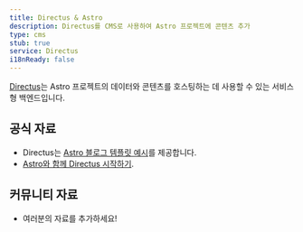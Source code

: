 ```yaml
---
title: Directus & Astro
description: Directus를 CMS로 사용하여 Astro 프로젝트에 콘텐츠 추가
type: cms
stub: true
service: Directus
i18nReady: false
---
```


[Directus](https://directus.io/)는 Astro 프로젝트의 데이터와 콘텐츠를 호스팅하는 데 사용할 수 있는 서비스형 백엔드입니다.

## 공식 자료

- Directus는 [Astro 블로그 템플릿 예시](https://github.com/directus/examples/tree/main/astro)를 제공합니다.
- [Astro와 함께 Directus 시작하기](https://docs.directus.io/blog/getting-started-directus-astro.html).

## 커뮤니티 자료

- 여러분의 자료를 추가하세요!
